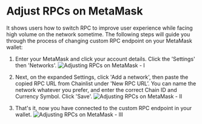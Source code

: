 # Adjust RPCs on MetaMask

It shows users how to switch RPC to improve user experience while facing high volume on the network sometime. The following steps will guide you through the process of changing custom RPC endpoint on your MetaMask wallet:

1. Enter your MetaMask and click your account details. Click the 'Settings' then 'Networks'.
   ![Adjusting RPCs on MetaMask - I](./../../../assets/images/adjust-rpc-1.png)
2. Next, on the expanded Settings, click 'Add a network', then paste the copied RPC URL from Chainlist under 'New RPC URL’. You can name the network whatever you prefer, and enter the correct Chain ID and Currency Symbol. Click 'Save'.
   ![Adjusting RPCs on MetaMask - II](./../../../assets/images/adjust-rpc-2.png)

3. That's it, now you have connected to the custom RPC endpoint in your wallet.
   ![Adjusting RPCs on MetaMask - III](./../../../assets/images/adjust-rpc-3.png)
